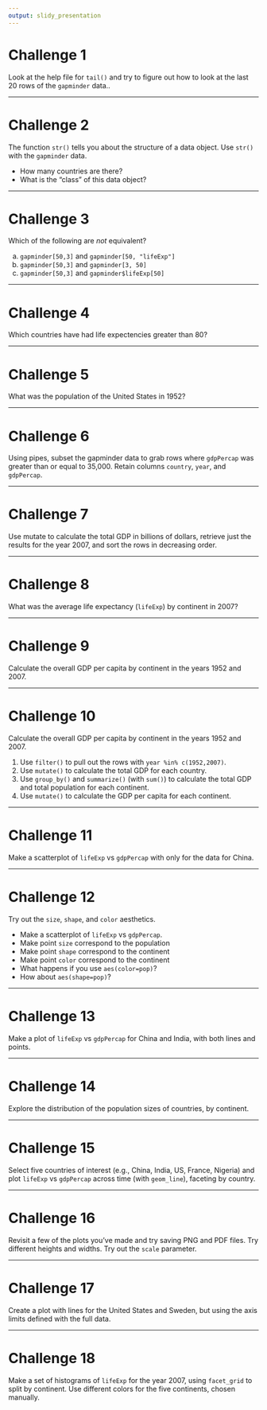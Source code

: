 ```yaml
---
output: slidy_presentation
---
```


# Challenge 1

Look at the help file for `tail()` and try to figure
out how to look at the last 20 rows of the `gapminder` data..

---

# Challenge 2

The function `str()` tells you about the structure of a data object. Use `str()` with the `gapminder` data.

- How many countries are there?
- What is the "class" of this data object?

---

# Challenge 3

Which of the following are *not* equivalent?

a. `gapminder[50,3]` and `gapminder[50, "lifeExp"]`
b. `gapminder[50,3]` and `gapminder[3, 50]`
c. `gapminder[50,3]` and `gapminder$lifeExp[50]`

---

# Challenge 4

Which countries have had life expectencies greater than 80?

---

# Challenge 5

What was the population of the United States in 1952?

---

# Challenge 6

Using pipes, subset the gapminder data to grab rows where `gdpPercap` was greater than or equal to 35,000. Retain columns `country`, `year`, and `gdpPercap`.

---

# Challenge 7

Use mutate to calculate the total GDP in billions of dollars, retrieve just the results for the year 2007, and sort the rows in decreasing order.

---

# Challenge 8

What was the average life expectancy (`lifeExp`) by continent in 2007?

---

# Challenge 9

Calculate the overall GDP per capita by continent in the years 1952 and 2007.

---

# Challenge 10

Calculate the overall GDP per capita by continent in the years 1952 and 2007.

1. Use `filter()` to pull out the rows with `year %in% c(1952,2007)`.
2. Use `mutate()` to calculate the total GDP for each country.
3. Use `group_by()` and `summarize()` (with `sum()`) to calculate the total GDP and total population for each continent.
4. Use `mutate()` to calculate the GDP per capita for each continent.

---

# Challenge 11


Make a scatterplot of `lifeExp` vs `gdpPercap` with only for the data for
China.

---

# Challenge 12


Try out the `size`, `shape`, and `color` aesthetics.

- Make a scatterplot of `lifeExp` vs `gdpPercap`.
- Make point `size` correspond to the population
- Make point `shape` correspond to the continent
- Make point `color` correspond to the continent
- What happens if you use `aes(color=pop)`?
- How about `aes(shape=pop)`?

---

# Challenge 13


Make a plot of `lifeExp` vs `gdpPercap` for China and India, with
both lines and points.

---

# Challenge 14


Explore the distribution of the population sizes of countries, by
continent.

---

# Challenge 15


Select five countries of interest (e.g., China, India, US, France,
Nigeria) and plot `lifeExp` vs `gdpPercap` across time (with
`geom_line`), faceting by country.

---

# Challenge 16


Revisit a few of the plots you've made and try saving PNG and PDF
files. Try different heights and widths. Try out the `scale` parameter.

---

# Challenge 17


Create a plot with lines for the United States and Sweden, but
using the axis limits defined with the full data.

---

# Challenge 18


Make a set of histograms of `lifeExp` for the year 2007, using
`facet_grid` to split by continent. Use different colors
for the five continents, chosen manually.

